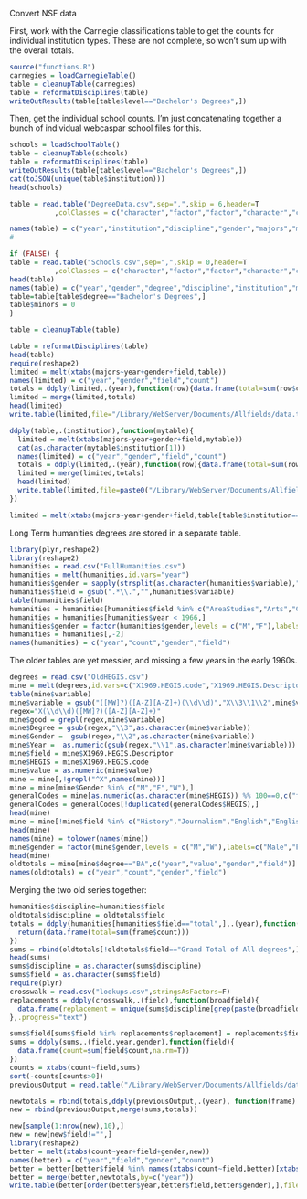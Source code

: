 Convert NSF data

First, work with the Carnegie classifications table to get the counts for individual institution types.
These are not complete, so won't sum up with the overall totals.

```r
source("functions.R")
carnegies = loadCarnegieTable()
table = cleanupTable(carnegies)
table = reformatDisciplines(table)
writeOutResults(table[table$level=="Bachelor's Degrees",])
```


Then, get the individual school counts. I'm just concatenating together a bunch of individual webcaspar school files for this.
``` r
schools = loadSchoolTable()
table = cleanupTable(schools)
table = reformatDisciplines(table)
writeOutResults(table[table$level=="Bachelor's Degrees",])
cat(toJSON(unique(table$institution)))
head(schools)
```

```r

table = read.table("DegreeData.csv",sep=",",skip = 6,header=T
           ,colClasses = c("character","factor","factor","character","character"),na.strings=c(".",'"."','"######"'))

names(table) = c("year","institution","discipline","gender","majors","minors")
#

if (FALSE) {
table = read.table("Schools.csv",sep=",",skip = 0,header=T
           ,colClasses = c("character","factor","factor","character","character"),na.strings=c(".",'"."','"######"'))
head(table)
names(table) = c("year","gender","degree","discipline","institution","muck","majors");
table=table[table$degree=="Bachelor's Degrees",]
table$minors = 0
}

table = cleanupTable(table)

table = reformatDisciplines(table)
head(table)
require(reshape2)
limited = melt(xtabs(majors~year+gender+field,table))
names(limited) = c("year","gender","field","count")
totals = ddply(limited,.(year),function(row){data.frame(total=sum(row$count))})
limited = merge(limited,totals)
head(limited)
write.table(limited,file="/Library/WebServer/Documents/Allfields/data.tsv",sep="\t",row.names=F)

ddply(table,.(institution),function(mytable){
  limited = melt(xtabs(majors~year+gender+field,mytable))
  cat(as.character(mytable$institution[1]))
  names(limited) = c("year","gender","field","count")
  totals = ddply(limited,.(year),function(row){data.frame(total=sum(row$count))})
  limited = merge(limited,totals)
  head(limited)
  write.table(limited,file=paste0("/Library/WebServer/Documents/Allfields/",gsub("/",".",mytable$institution[1]),".tsv"),sep="\t",row.names=F)
})

limited = melt(xtabs(majors~year+gender+field,table[table$institution=="Master's/Comprehensive II",]))

```

Long Term humanities degrees are stored in a separate table. 

```r
library(plyr,reshape2)
library(reshape2)
humanities = read.csv("FullHumanities.csv")
humanities = melt(humanities,id.vars="year")
humanities$gender = sapply(strsplit(as.character(humanities$variable),"\\."),'[[',1)
humanities$field = gsub(".*\\.","",humanities$variable)
table(humanities$field)
humanities = humanities[humanities$field %in% c("AreaStudies","Arts","Classics","English","History","Journalism","Languages","Music","Philosophy","Religion","total"),]
humanities = humanities[humanities$year < 1966,]
humanities$gender = factor(humanities$gender,levels = c("M","F"),labels=c("Male","Female"))
humanities = humanities[,-2]
names(humanities) = c("year","count","gender","field")
```

The older tables are yet messier, and missing a few years in the early 1960s.
```r
degrees = read.csv("OldHEGIS.csv")
mine = melt(degrees,id.vars=c("X1969.HEGIS.code","X1969.HEGIS.Descriptor","X1953.Order","X1952.Order","X1948.Order","Order64"))
table(mine$variable)
mine$variable = gsub("([MW]?)([A-Z][A-Z]+)(\\d\\d)","X\\3\\1\\2",mine$variable)
regex="X(\\d\\d)([MW]?)([A-Z][A-Z]+)"
mine$good = grepl(regex,mine$variable)
mine$Degree = gsub(regex,"\\3",as.character(mine$variable))
mine$Gender =  gsub(regex,"\\2",as.character(mine$variable))
mine$Year =  as.numeric(gsub(regex,"\\1",as.character(mine$variable))) + 1900
mine$field = mine$X1969.HEGIS.Descriptor
mine$HEGIS = mine$X1969.HEGIS.code
mine$value = as.numeric(mine$value)
mine = mine[,!grepl("^X",names(mine))]
mine = mine[mine$Gender %in% c("M","F","W"),]
generalCodes = mine[as.numeric(as.character(mine$HEGIS)) %% 100==0,c("field","HEGIS")]
generalCodes = generalCodes[!duplicated(generalCodes$HEGIS),]
head(mine)
mine = mine[!mine$field %in% c("History","Journalism","English","English, Literature, Creative Writing, Language Arts, Comparative Literature","Music, Sacred Music","Foreign Language and Literature","Religion","Spanish","French","German","Japanese","Chinese","Italian","Russian"),]
head(mine)
names(mine) = tolower(names(mine))
mine$gender = factor(mine$gender,levels = c("M","W"),labels=c("Male","Female"))
head(mine)
oldtotals = mine[mine$degree=="BA",c("year","value","gender","field")]
names(oldtotals) = c("year","count","gender","field")
```

Merging the two old series together:

```r
humanities$discipline=humanities$field
oldtotals$discipline = oldtotals$field
totals = ddply(humanities[humanities$field=="total",],.(year),function(frame) {
  return(data.frame(total=sum(frame$count)))
})
sums = rbind(oldtotals[!oldtotals$field=="Grand Total of All degrees",],humanities[!humanities$field=="total",])
head(sums)
sums$discipline = as.character(sums$discipline)
sums$field = as.character(sums$field)
require(plyr)
crosswalk = read.csv("lookups.csv",stringsAsFactors=F)
replacements = ddply(crosswalk,.(field),function(broadfield){
  data.frame(replacement = unique(sums$discipline[grep(paste(broadfield$regex,collapse="|"),sums$discipline)]))
},.progress="text")

sums$field[sums$field %in% replacements$replacement] = replacements$field[match(sums$field[sums$field %in% replacements$replacement],replacements$replacement)]
sums = ddply(sums,.(field,year,gender),function(field){
  data.frame(count=sum(field$count,na.rm=T))
})
counts = xtabs(count~field,sums)
sort(-counts[counts>0])
previousOutput = read.table("/Library/WebServer/Documents/Allfields/data.tsv",header=T,stringsAsFactors=F)

newtotals = rbind(totals,ddply(previousOutput,.(year), function(frame) {return(data.frame(total=frame$total[1]))}))
new = rbind(previousOutput,merge(sums,totals))

new[sample(1:nrow(new),10),]
new = new[new$field!="",]
library(reshape2)
better = melt(xtabs(count~year+field+gender,new))
names(better) = c("year","field","gender","count")
better = better[better$field %in% names(xtabs(count~field,better)[xtabs(count~field,better)>0]),]
better = merge(better,newtotals,by=c("year"))
write.table(better[order(better$year,better$field,better$gender),],file="/Library/WebServer/Documents/Allfields/longData.tsv",row.names=F,sep="\t")
```